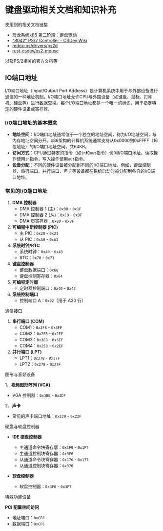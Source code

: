 # 键盘驱动相关文档和知识补充

使用到的相关文档链接

- [辰龙系统x86 第二阶段：键盘驱动](https://chenlongos.com/x86-with-arceos-doc/chapter_2.0.html)
- ["8042" PS/2 Controller - OSDev Wiki](https://wiki.osdev.org/%228042%22_PS/2_Controller#Step_1:_Initialise_USB_Controllers)
- [redox-os/drivers/ps2d](https://gitlab.redox-os.org/redox-os/drivers/-/blob/master/ps2d/src/controller.rs)
- [rust-osdev/ps2-mouse](https://github.com/rust-osdev/ps2-mouse)

以及PS/2相关的官方文档等

## IO端口地址

I/O端口地址（Input/Output Port Address）是计算机系统中用于与外部设备进行通信的一种地址机制。I/O端口地址允许CPU与外围设备（如键盘、鼠标、打印机、硬盘等）进行数据交换。每个I/O端口地址都是一个唯一的标识，用于指定特定的硬件设备或寄存器。

### I/O端口地址的基本概念

- **地址空间**：I/O端口地址通常位于一个独立的地址空间，称为I/O地址空间，与内存地址空间分开。x86架构的计算机系统通常支持从0x0000到0xFFFF（16位地址）的I/O端口地址空间，共64KB。
- **访问方式**：CPU通过特定的指令（如`in`和`out`指令）访问I/O端口地址。读取操作使用`in`指令，写入操作使用`out`指令。
- **设备分配**：不同的硬件设备被分配到不同的I/O端口地址。例如，键盘控制器、串行端口、并行端口、声卡等设备都在系统启动时被分配到各自的I/O端口地址。

### 常见的I/O端口地址

1. **DMA 控制器**
	- DMA 控制器 1 (主)：`0x00` - `0x1F`
	- DMA 控制器 2 (从)：`0xC0` - `0xDF`
	- DMA 页寄存器：`0x80` - `0x8F`
2. **可编程中断控制器 (PIC)**
	- 主 PIC：`0x20` - `0x21`
	- 从 PIC：`0xA0` - `0xA1`
3. **系统时钟/RTC**
	- 系统时钟：`0x40` - `0x43`
	- RTC：`0x70` - `0x71`
4. **键盘控制器**
	- 键盘数据端口：`0x60`
	- 键盘控制寄存器：`0x64`
5. **可编程定时器**
	- 定时器控制端口：`0x40` - `0x43`
6. **系统控制端口**
	- 控制端口 A：`0x92`（用于 A20 行）

通信接口

1. **串行端口 (COM)**
	- COM1：`0x3F8` - `0x3FF`
	- COM2：`0x2F8` - `0x2FF`
	- COM3：`0x3E8` - `0x3EF`
	- COM4：`0x2E8` - `0x2EF`
2. **并行端口 (LPT)**
	- LPT1：`0x378` - `0x37F`
	- LPT2：`0x278` - `0x27F`

图形与音频设备

1、**视频图形阵列 (VGA)**
- VGA 控制器：`0x3B0` - `0x3DF`

2、**声卡**
- 常见的声卡端口地址：`0x220` - `0x22F`

硬盘与软盘控制器

- **IDE 硬盘控制器**
    
    - 主通道命令块寄存器：`0x1F0` - `0x1F7`
    - 主通道控制块寄存器：`0x3F6`
    - 从通道命令块寄存器：`0x170` - `0x177`
    - 从通道控制块寄存器：`0x376`
- **软盘控制器**
    
    - 软盘控制器：`0x3F0` - `0x3F7`

特殊功能设备

**PCI 配置空间访问**

- 地址端口：`0xCF8`
- 数据端口：`0xCFC`